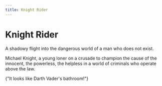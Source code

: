 ```yaml
---
title: Knight Rider
---
```



# Knight Rider

A shadowy flight into the dangerous world of a man who does not exist.

Michael Knight, a young loner on a crusade to champion the cause of the
innocent, the powerless, the helpless in a world of criminals who operate
above the law.

<Link to="/about/">{"It looks like Darth Vader's bathroom!"}</Link>
